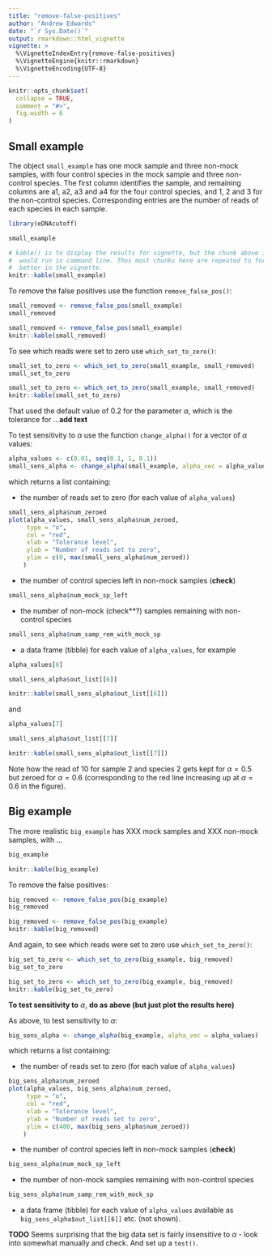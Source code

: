 ```yaml
---
title: "remove-false-positives"
author: "Andrew Edwards"
date: "`r Sys.Date()`"
output: rmarkdown::html_vignette
vignette: >
  %\VignetteIndexEntry{remove-false-positives}
  %\VignetteEngine{knitr::rmarkdown}
  %\VignetteEncoding{UTF-8}
---
```


```r
knitr::opts_chunk$set(
  collapse = TRUE,
  comment = "#>",
  fig.width = 6
)
```

## Small example

The object `small_example` has one mock sample and three non-mock samples, with four
control species in the mock sample and three non-control species. The first column
identifies the sample, and remaining columns are
a1, a2, a3 and a4 for the four control species, and 1, 2 and 3 for the non-control species.
Corresponding entries are the number of reads of each species in each sample.

```r
library(eDNAcutoff)
```

```r
small_example
```

```r
# kable() is to display the results for vignette, but the chunk above is what you
#  would run in command line. Thus most chunks here are repeated to format the output
#  better in the vignette.
knitr::kable(small_example)
```

To remove the false positives use the function `remove_false_pos()`:

```r
small_removed <- remove_false_pos(small_example)
small_removed
```

```r
small_removed <- remove_false_pos(small_example)
knitr::kable(small_removed)
```

To see which reads were set to zero use `which_set_to_zero()`:

```r
small_set_to_zero <- which_set_to_zero(small_example, small_removed)
small_set_to_zero
```

```r
small_set_to_zero <- which_set_to_zero(small_example, small_removed)
knitr::kable(small_set_to_zero)
```

That used the default value of 0.2 for the parameter $\alpha$, which is the
tolerance for ...**add text**

To test sensitivity to $\alpha$ use the function `change_alpha()` for a vector
of $\alpha$ values:


```r
alpha_values <- c(0.01, seq(0.1, 1, 0.1))
small_sens_alpha <- change_alpha(small_example, alpha_vec = alpha_values)
```

which returns a list containing:

- the number of reads set to zero (for each value of `alpha_values`)

```r
small_sens_alpha$num_zeroed
plot(alpha_values, small_sens_alpha$num_zeroed,
     type = "o",
     col = "red",
     xlab = "Tolerance level",
     ylab = "Number of reads set to zero",
     ylim = c(0, max(small_sens_alpha$num_zeroed))
    )
```


- the number of control species left in non-mock samples (**check**)
```r
small_sens_alpha$num_mock_sp_left
```

- the number of non-mock (check**?) samples remaining with non-control species
```r
small_sens_alpha$num_samp_rem_with_mock_sp
```

- a data frame (tibble) for each value of `alpha_values`,
for example

```r
alpha_values[6]
```

```r
small_sens_alpha$out_list[[6]]
```

```r
knitr::kable(small_sens_alpha$out_list[[6]])
```

and


```r
alpha_values[7]
```

```r
small_sens_alpha$out_list[[7]]
```

```r
knitr::kable(small_sens_alpha$out_list[[7]])
```

Note how the read of 10 for sample 2 and species 2 gets kept for $\alpha=0.5$
but zeroed for $\alpha=0.6$ (corresponding to the red line increasing up at
$\alpha=0.6$ in the figure).

## Big example

The more realistic `big_example` has XXX mock samples and XXX non-mock samples,
with ...

```r
big_example
```

```r
knitr::kable(big_example)
```

To remove the false positives:

```r
big_removed <- remove_false_pos(big_example)
big_removed
```

```r
big_removed <- remove_false_pos(big_example)
knitr::kable(big_removed)
```

And again, to see which reads were set to zero use `which_set_to_zero()`:

```r
big_set_to_zero <- which_set_to_zero(big_example, big_removed)
big_set_to_zero
```

```r
big_set_to_zero <- which_set_to_zero(big_example, big_removed)
knitr::kable(big_set_to_zero)
```

**To test sensitivity to** $\alpha$, **do as above (but just plot the results here)**

As above, to test sensitivity to $\alpha$:

```r
big_sens_alpha <- change_alpha(big_example, alpha_vec = alpha_values)
```

which returns a list containing:

- the number of reads set to zero (for each value of `alpha_values`)

```r
big_sens_alpha$num_zeroed
plot(alpha_values, big_sens_alpha$num_zeroed,
     type = "o",
     col = "red",
     xlab = "Tolerance level",
     ylab = "Number of reads set to zero",
     ylim = c(400, max(big_sens_alpha$num_zeroed))
    )
```

- the number of control species left in non-mock samples (**check**)
```r
big_sens_alpha$num_mock_sp_left
```

- the number of non-mock samples remaining with non-control species
```r
big_sens_alpha$num_samp_rem_with_mock_sp
```

- a data frame (tibble) for each value of `alpha_values` available as
  `big_sens_alpha$out_list[[6]]` etc. (not shown).

**TODO** Seems surprising that the big data set is fairly insensitive to
$\alpha$ - look into somewhat manually and check. And set up a `test()`.
